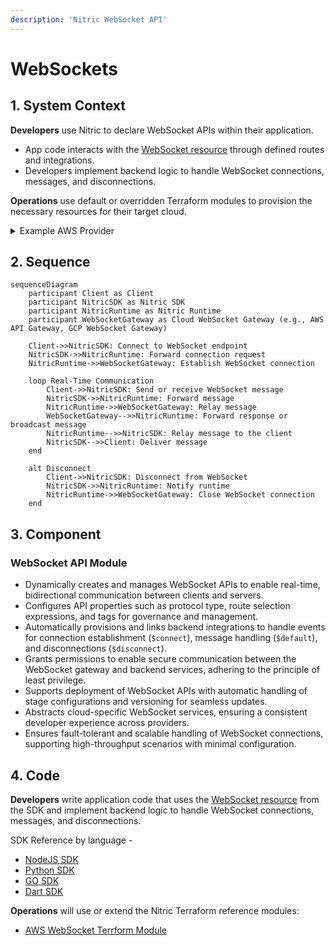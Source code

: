 ```yaml
---
description: 'Nitric WebSocket API'
---
```


# WebSockets

## 1. System Context

**Developers** use Nitric to declare WebSocket APIs within their application.

- App code interacts with the [WebSocket resource](/websocket) through defined routes and integrations.
- Developers implement backend logic to handle WebSocket connections, messages, and disconnections.

**Operations** use default or overridden Terraform modules to provision the necessary resources for their target cloud.

<details>
  <summary>Example AWS Provider</summary>

- **AWS API Gateway v2** manages WebSocket API endpoints and routes.
- **AWS Lambda** functions handle WebSocket events such as connection, message reception, and disconnection.
- **AWS IAM** manages roles and policies for secure access between API Gateway and Lambda functions.

```mermaid
flowchart TD
    Developer["Developer"]
    Operations["Operations"]
    App["nitric up"]
    APIGateway["AWS API Gateway v2<br>(WebSocket API)"]
    Lambda["AWS Lambda Functions"]
    IAM["AWS IAM"]

    Developer -->|Code| App
    Operations -->|Terraform| App
    App -->|Create WebSocket API| APIGateway
    App -->|Configure Integrations| APIGateway
    App -->|Deploy Lambda Functions| Lambda
    APIGateway -->|Invoke Lambda/Handle Events| Lambda
    App -->|Manage Permissions| IAM
    IAM -->Lambda
    IAM -->APIGateway

classDef default line-height:1;
classDef edgeLabel line-height:2;
```

</details>

## 2. Sequence

```mermaid
sequenceDiagram
    participant Client as Client
    participant NitricSDK as Nitric SDK
    participant NitricRuntime as Nitric Runtime
    participant WebSocketGateway as Cloud WebSocket Gateway (e.g., AWS API Gateway, GCP WebSocket Gateway)

    Client->>NitricSDK: Connect to WebSocket endpoint
    NitricSDK->>NitricRuntime: Forward connection request
    NitricRuntime->>WebSocketGateway: Establish WebSocket connection

    loop Real-Time Communication
        Client->>NitricSDK: Send or receive WebSocket message
        NitricSDK->>NitricRuntime: Forward message
        NitricRuntime->>WebSocketGateway: Relay message
        WebSocketGateway-->>NitricRuntime: Forward response or broadcast message
        NitricRuntime-->>NitricSDK: Relay message to the client
        NitricSDK-->>Client: Deliver message
    end

    alt Disconnect
        Client->>NitricSDK: Disconnect from WebSocket
        NitricSDK->>NitricRuntime: Notify runtime
        NitricRuntime->>WebSocketGateway: Close WebSocket connection
    end
```

## 3. Component

### WebSocket API Module

- Dynamically creates and manages WebSocket APIs to enable real-time, bidirectional communication between clients and servers.
- Configures API properties such as protocol type, route selection expressions, and tags for governance and management.
- Automatically provisions and links backend integrations to handle events for connection establishment (`$connect`), message handling (`$default`), and disconnections (`$disconnect`).
- Grants permissions to enable secure communication between the WebSocket gateway and backend services, adhering to the principle of least privilege.
- Supports deployment of WebSocket APIs with automatic handling of stage configurations and versioning for seamless updates.
- Abstracts cloud-specific WebSocket services, ensuring a consistent developer experience across providers.
- Ensures fault-tolerant and scalable handling of WebSocket connections, supporting high-throughput scenarios with minimal configuration.

## 4. Code

**Developers** write application code that uses the [WebSocket resource](/websocket) from the SDK and implement backend logic to handle WebSocket connections, messages, and disconnections.

SDK Reference by language -

- [NodeJS SDK](/reference/nodejs/websocket/websocket)
- [Python SDK](/reference/python/websocket/websocket)
- [GO SDK](/reference/go/websocket/websocket)
- [Dart SDK](/reference/dart/websocket/websocket)

**Operations** will use or extend the Nitric Terraform reference modules:

- [AWS WebSocket Terrform Module](https://github.com/nitrictech/nitric/blob/main/cloud/aws/deploytf/.nitric/modules/websocket/main.tf)
